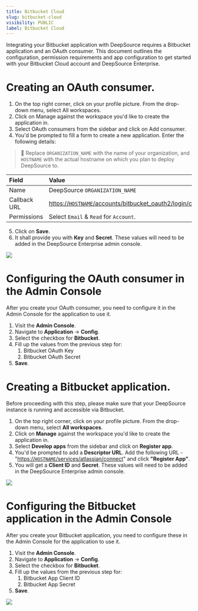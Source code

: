 ```yaml
---
title: Bitbucket Cloud
slug: bitbucket-cloud
visibility: PUBLIC
label: Bitbucket Cloud
---
```

Integrating your Bitbucket application with DeepSource requires a Bitbucket application and an OAuth consumer. This document outlines the configuration, permission requirements and app configuration to get started with your Bitbucket Cloud account and DeepSource Enterprise.

# Creating an OAuth consumer.

1. On the top right corner, click on your profile picture. From the drop-down menu, select All workspaces.
2. Click on Manage against the workspace you'd like to create the application in.
3. Select OAuth consumers from the sidebar and click on Add consumer.
4. You'd be prompted to fill a form to create a new application. Enter the following details:

> 📘 Replace `ORGANIZATION_NAME` with the name of your organization, and `HOSTNAME` with the actual hostname on which you plan to deploy DeepSource to.

| Field        | Value                                                                  | Example                                                                  |
| :----------- | :--------------------------------------------------------------------- | :----------------------------------------------------------------------- |
| Name         | DeepSource `ORGANIZATION_NAME`                                         | DeepSource Stark International                                           |
| Callback URL | [https://`HOSTNAME`/accounts/bitbucket_oauth2/login/callback/bifrost/](https://`HOSTNAME`/accounts/bitbucket_oauth2/login/callback/bifrost/) | `https://deepsource.stark.com/accounts/bitbucket_oauth2/login/callback/` |
| Permissions  | Select `Email` & `Read` for `Account`.                                 |                                                                          |

5. Click on **Save**.
6. It shall provide you with **Key** and **Secret**. These values will need to be added in the DeepSource Enterprise admin console.

![](https://files.readme.io/c6101e3-small-bitbucket-oauth-consumer.png)

# Configuring the OAuth consumer in the Admin Console

After you create your OAuth consumer, you need to configure it in the Admin Console for the application to use it.

1. Visit the **Admin Console**.
2. Navigate to **Application** -> **Config**.
3. Select the checkbox for **Bitbucket**.
4. Fill up the values from the previous step for:
   1. Bitbucket OAuth Key
   2. Bitbucket OAuth Secret
5. **Save**.

# Creating a Bitbucket application.

Before proceeding with this step, please make sure that your DeepSource instance is running and accessible via Bitbucket.

1. On the top right corner, click on your profile picture. From the drop-down menu, select **All workspaces**.
2. Click on **Manage** against the workspace you'd like to create the application in.
3. Select **Develop apps** from the sidebar and click on **Register app**.
4. You'd be prompted to add a **Descriptor URL**. Add the following URL - "[https://`HOSTNAME`/services/atlassian/connect](https://`HOSTNAME`/services/atlassian/connect)" and click **"Register App"**.
5. You will get a **Client ID** and **Secret**. These values will need to be added in the DeepSource Enterprise admin console.

![](https://files.readme.io/8931e3d-small-bitbucket-app.png)

# Configuring the Bitbucket application in the Admin Console

After you create your Bitbucket application, you need to configure these in the Admin Console for the application to use it.

1. Visit the **Admin Console**.
2. Navigate to **Application** -> **Config**.
3. Select the checkbox for **Bitbucket**.
4. Fill up the values from the previous step for:
   1. Bitbucket App Client ID
   2. Bitbucket App Secret
5. **Save**.

![](https://files.readme.io/44fce44-small-bitbucket-admin-console.png)
